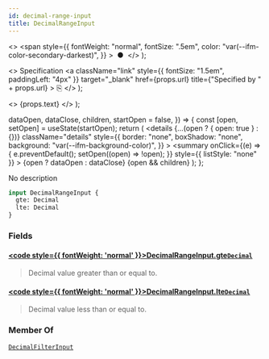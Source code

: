 ```yaml
---
id: decimal-range-input
title: DecimalRangeInput
---
```


  <>
    <span
      style={{
        fontWeight: "normal",
        fontSize: ".5em",
        color: "var(--ifm-color-secondary-darkest)",
      }}
    >
      &nbsp;●&nbsp;
    </span>
  </>
);

  <>
    Specification
    <a
      className="link"
      style={{ fontSize: "1.5em", paddingLeft: "4px" }}
      target="\_blank"
      href={props.url}
      title={"Specified by " + props.url}
    >
      ⎘
    </a>
  </>
);

  <>
    <span className={props.class}>{props.text}</span>
  </>
);


  dataOpen,
  dataClose,
  children,
  startOpen = false,
}) => {
  const [open, setOpen] = useState(startOpen);
  return (
    <details
      {...(open ? { open: true } : {})}
      className="details"
      style={{
        border: "none",
        boxShadow: "none",
        background: "var(--ifm-background-color)",
      }}
    >
      <summary
        onClick={(e) => {
          e.preventDefault();
          setOpen((open) => !open);
        }}
        style={{ listStyle: "none" }}
      >
        {open ? dataOpen : dataClose}
      </summary>
      {open && children}
    </details>
  );
};

No description

```graphql
input DecimalRangeInput {
  gte: Decimal
  lte: Decimal
}
```

### Fields

#### [<code style={{ fontWeight: 'normal' }}>DecimalRangeInput.<b>gte</b></code>](#)<Bullet />[`Decimal`](../../../api-reference/miscellaneous/scalars/decimal) <Badge class="badge badge--secondary" text="scalar"/> <Badge class="badge badge--secondary" text="miscellaneous"/>

> Decimal value greater than or equal to.

#### [<code style={{ fontWeight: 'normal' }}>DecimalRangeInput.<b>lte</b></code>](#)<Bullet />[`Decimal`](../../../api-reference/miscellaneous/scalars/decimal) <Badge class="badge badge--secondary" text="scalar"/> <Badge class="badge badge--secondary" text="miscellaneous"/>

> Decimal value less than or equal to.

### Member Of

[`DecimalFilterInput`](../../../api-reference/miscellaneous/inputs/decimal-filter-input) <Badge class="badge badge--secondary" text="input"/>
